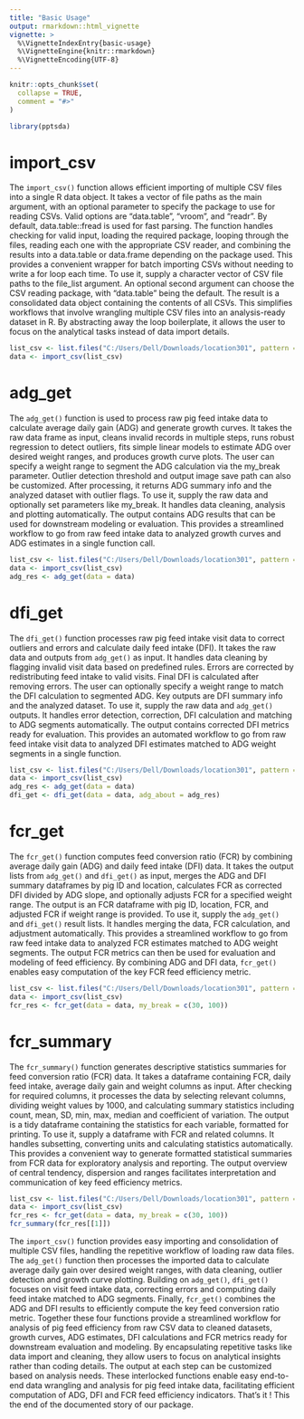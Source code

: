 ```yaml
---
title: "Basic Usage"
output: rmarkdown::html_vignette
vignette: >
  %\VignetteIndexEntry{basic-usage}
  %\VignetteEngine{knitr::rmarkdown}
  %\VignetteEncoding{UTF-8}
---
```


```r
knitr::opts_chunk$set(
  collapse = TRUE,
  comment = "#>"
)
```

```r
library(pptsda)
```

<!-- WARNING - This vignette is generated by {fusen} from dev/flat_teaching.Rmd: do not edit by hand -->

<!-- 
Run this 'development' chunk

Store every call to library() that you need to run chunks line by line, as in a classical Rmd for analysis
-->


<!--

# Description of your package

This will fill the description of your package.
Fill and run the content of this chunk, before anything else. 

Note: when you will use other flat templates, this part will be in a separate file. Do not be surprised!
--> 


# import_csv

The `import_csv()` function allows efficient importing of multiple CSV files into a single R data object. It takes a vector of file paths as the main argument, with an optional parameter to specify the package to use for reading CSVs. Valid options are "data.table", "vroom", and "readr". By default, data.table::fread is used for fast parsing. The function handles checking for valid input, loading the required package, looping through the files, reading each one with the appropriate CSV reader, and combining the results into a data.table or data.frame depending on the package used. This provides a convenient wrapper for batch importing CSVs without needing to write a for loop each time. To use it, supply a character vector of CSV file paths to the file_list argument. An optional second argument can choose the CSV reading package, with "data.table" being the default. The result is a consolidated data object containing the contents of all CSVs. This simplifies workflows that involve wrangling multiple CSV files into an analysis-ready dataset in R. By abstracting away the loop boilerplate, it allows the user to focus on the analytical tasks instead of data import details.

    

  

```r
list_csv <- list.files("C:/Users/Dell/Downloads/location301", pattern = ".csv", full.names = TRUE)
data <- import_csv(list_csv)
```

  


# adg_get

The `adg_get()` function is used to process raw pig feed intake data to calculate average daily gain (ADG) and generate growth curves. It takes the raw data frame as input, cleans invalid records in multiple steps, runs robust regression to detect outliers, fits simple linear models to estimate ADG over desired weight ranges, and produces growth curve plots. The user can specify a weight range to segment the ADG calculation via the my_break parameter. Outlier detection threshold and output image save path can also be customized. After processing, it returns ADG summary info and the analyzed dataset with outlier flags. To use it, supply the raw data and optionally set parameters like my_break. It handles data cleaning, analysis and plotting automatically. The output contains ADG results that can be used for downstream modeling or evaluation. This provides a streamlined workflow to go from raw feed intake data to analyzed growth curves and ADG estimates in a single function call.


<!--
Here is an example on how to use the function.
This should be a reproducible and working example
-->


```r
list_csv <- list.files("C:/Users/Dell/Downloads/location301", pattern = ".csv", full.names = TRUE)
data <- import_csv(list_csv)
adg_res <- adg_get(data = data)
```

# dfi_get

The `dfi_get()` function processes raw pig feed intake visit data to correct outliers and errors and calculate daily feed intake (DFI). It takes the raw data and outputs from `adg_get()` as input. It handles data cleaning by flagging invalid visit data based on predefined rules. Errors are corrected by redistributing feed intake to valid visits. Final DFI is calculated after removing errors. The user can optionally specify a weight range to match the DFI calculation to segmented ADG. Key outputs are DFI summary info and the analyzed dataset. To use it, supply the raw data and `adg_get()` outputs. It handles error detection, correction, DFI calculation and matching to ADG segments automatically. The output contains corrected DFI metrics ready for evaluation. This provides an automated workflow to go from raw feed intake visit data to analyzed DFI estimates matched to ADG weight segments in a single function.
    

  

```r
list_csv <- list.files("C:/Users/Dell/Downloads/location301", pattern = ".csv", full.names = TRUE)
data <- import_csv(list_csv)
adg_res <- adg_get(data = data)
dfi_get <- dfi_get(data = data, adg_about = adg_res)
```

  
  

# fcr_get

The `fcr_get()` function computes feed conversion ratio (FCR) by combining average daily gain (ADG) and daily feed intake (DFI) data. It takes the output lists from `adg_get()` and `dfi_get()` as input, merges the ADG and DFI summary dataframes by pig ID and location, calculates FCR as corrected DFI divided by ADG slope, and optionally adjusts FCR for a specified weight range. The output is an FCR dataframe with pig ID, location, FCR, and adjusted FCR if weight range is provided. To use it, supply the `adg_get()` and `dfi_get()` result lists. It handles merging the data, FCR calculation, and adjustment automatically. This provides a streamlined workflow to go from raw feed intake data to analyzed FCR estimates matched to ADG weight segments. The output FCR metrics can then be used for evaluation and modeling of feed efficiency. By combining ADG and DFI data, `fcr_get()` enables easy computation of the key FCR feed efficiency metric.
    

  

```r
list_csv <- list.files("C:/Users/Dell/Downloads/location301", pattern = ".csv", full.names = TRUE)
data <- import_csv(list_csv)
fcr_res <- fcr_get(data = data, my_break = c(30, 100))
```

  

# fcr_summary

The `fcr_summary()` function generates descriptive statistics summaries for feed conversion ratio (FCR) data. It takes a dataframe containing FCR, daily feed intake, average daily gain and weight columns as input. After checking for required columns, it processes the data by selecting relevant columns, dividing weight values by 1000, and calculating summary statistics including count, mean, SD, min, max, median and coefficient of variation. The output is a tidy dataframe containing the statistics for each variable, formatted for printing. To use it, supply a dataframe with FCR and related columns. It handles subsetting, converting units and calculating statistics automatically. This provides a convenient way to generate formatted statistical summaries from FCR data for exploratory analysis and reporting. The output overview of central tendency, dispersion and ranges facilitates interpretation and communication of key feed efficiency metrics.
    

  

```r
list_csv <- list.files("C:/Users/Dell/Downloads/location301", pattern = ".csv", full.names = TRUE)
data <- import_csv(list_csv)
fcr_res <- fcr_get(data = data, my_break = c(30, 100))
fcr_summary(fcr_res[[1]])
```

  
  
The `import_csv()` function provides easy importing and consolidation of multiple CSV files, handling the repetitive workflow of loading raw data files. The `adg_get()` function then processes the imported data to calculate average daily gain over desired weight ranges, with data cleaning, outlier detection and growth curve plotting. Building on `adg_get()`, `dfi_get()` focuses on visit feed intake data, correcting errors and computing daily feed intake matched to ADG segments. Finally, `fcr_get()` combines the ADG and DFI results to efficiently compute the key feed conversion ratio metric. Together these four functions provide a streamlined workflow for analysis of pig feed efficiency from raw CSV data to cleaned datasets, growth curves, ADG estimates, DFI calculations and FCR metrics ready for downstream evaluation and modeling. By encapsulating repetitive tasks like data import and cleaning, they allow users to focus on analytical insights rather than coding details. The output at each step can be customized based on analysis needs. These interlocked functions enable easy end-to-end data wrangling and analysis for pig feed intake data, facilitating efficient computation of ADG, DFI and FCR feed efficiency indicators. That's it ! This the end of the documented story of our package.

<!-- 

# Inflate your package

You're one inflate from paper to box.
Build your package from this very Rmd using `fusen::inflate()` 
-->



<!-- 
- Verify your `"DESCRIPTION"` file has been updated
- Verify your function is in `"R/"` directory
- Verify your test is in `"tests/testthat/"` directory
- Verify this Rmd appears in `"vignettes/"` directory 
-->

